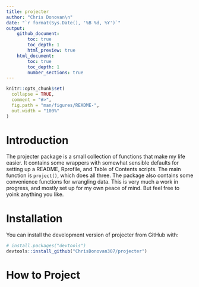 ```yaml
---
title: projecter
author: "Chris Donovan\n"
date: "`r format(Sys.Date(), '%B %d, %Y')`"
output: 
    github_document:
        toc: true
        toc_depth: 1
        html_preview: true
    html_document:
        toc: true
        toc_depth: 1
        number_sections: true
---
```


```r
knitr::opts_chunk$set(
  collapse = TRUE,
  comment = "#>",
  fig.path = "man/figures/README-",
  out.width = "100%"
)
```

# Introduction

The projecter package is a small collection of functions that make my life easier. It contains some wrappers with somewhat sensible defaults for setting up a README, Rprofile, and Table of Contents scripts. The main function is `project()`, which does all three. The package also contains some convenience functions for wrangling data. This is very much a work in progress, and mostly set up for my own peace of mind. But feel free to yoink anything you like.

# Installation

You can install the development version of projecter from GitHub with:

```r
# install.packages("devtools")
devtools::install_github("ChrisDonovan307/projecter")
```

# How to Project
